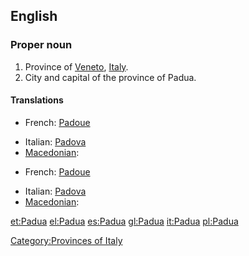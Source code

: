 ==English==

===Proper noun===
{{en-proper noun}}

# Province of [[Veneto]], [[Italy]].
# City and capital of the province of Padua.

====Translations====
{{trans-top|province}}
*French: [[Padoue]]
{{trans-mid}}
*Italian: [[Padova]]
* [[Macedonian]]: {{t|mk|Падова|f|tr=Padóva|sc=Cyrl}}
{{trans-bottom}}

{{trans-top|city}}
*French: [[Padoue]]
{{trans-mid}}
*Italian: [[Padova]] {{f}}
* [[Macedonian]]: {{t|mk|Падова|f|tr=Padóva|sc=Cyrl}}
{{trans-bottom}}

[[Category:Provinces of Italy]]

[[et:Padua]]
[[el:Padua]]
[[es:Padua]]
[[gl:Padua]]
[[it:Padua]]
[[pl:Padua]]